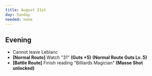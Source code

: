 ```yaml
---
title: August 21st
day: Sunday
needed: none
---
```


## Evening
- Cannot leave Leblanc
- **[Normal Route]** Watch "31" **(Guts +5)** **(Normal Route Guts Lv. 5)**
- **[Battle Route]** Finish reading "Billiards Magician" **(Masse Shot unlocked)**
